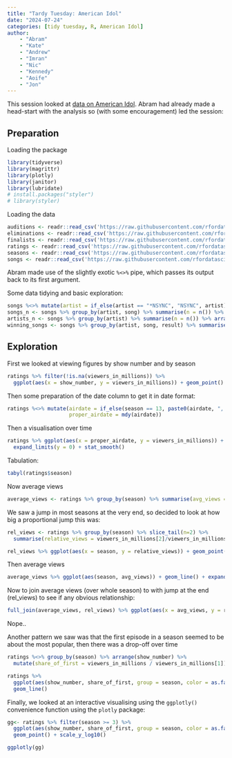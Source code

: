 ```yaml
---
title: "Tardy Tuesday: American Idol"
date: "2024-07-24"
categories: [tidy tuesday, R, American Idol]
author: 
    - "Abram"
    - "Kate"
    - "Andrew"
    - "Imran"
    - "Nic"
    - "Kennedy"
    - "Aoife"
    - "Jon"
---
```


This session looked at [data on American Idol](https://github.com/rfordatascience/tidytuesday/blob/master/data/2024/2024-07-23/readme.md). Abram had already made a head-start with the analysis so (with some encouragement) led the session:

## Preparation

Loading the package

```r
library(tidyverse)
library(magrittr)
library(plotly)
library(janitor)
library(lubridate)
# install.packages("styler")
# library(styler)

```

Loading the data

```r
auditions <- readr::read_csv('https://raw.githubusercontent.com/rfordatascience/tidytuesday/master/data/2024/2024-07-23/auditions.csv')
eliminations <- readr::read_csv('https://raw.githubusercontent.com/rfordatascience/tidytuesday/master/data/2024/2024-07-23/eliminations.csv')
finalists <- readr::read_csv('https://raw.githubusercontent.com/rfordatascience/tidytuesday/master/data/2024/2024-07-23/finalists.csv')
ratings <- readr::read_csv('https://raw.githubusercontent.com/rfordatascience/tidytuesday/master/data/2024/2024-07-23/ratings.csv')
seasons <- readr::read_csv('https://raw.githubusercontent.com/rfordatascience/tidytuesday/master/data/2024/2024-07-23/seasons.csv')
songs <- readr::read_csv('https://raw.githubusercontent.com/rfordatascience/tidytuesday/master/data/2024/2024-07-23/songs.csv')
```

Abram made use of the slightly exotic `%<>%` pipe, which passes its output back to its first argument. 

Some data tidying and basic exploration: 

```r
songs %<>% mutate(artist = if_else(artist == "*NSYNC", "NSYNC", artist))
songs_n <- songs %>% group_by(artist, song) %>% summarise(n = n()) %>% arrange(-n)
artists_n <- songs %>% group_by(artist) %>% summarise(n = n()) %>% arrange(-n)
winning_songs <- songs %>% group_by(artist, song, result) %>% summarise(n = n())
```

## Exploration

First we looked at viewing figures by show number and by season

```r
ratings %>% filter(!is.na(viewers_in_millions)) %>%
  ggplot(aes(x = show_number, y = viewers_in_millions)) + geom_point() + geom_line() + facet_wrap(vars(season), scales = "free_y")
```

Then some preparation of the date column to get it in date format:

```r
ratings %<>% mutate(airdate = if_else(season == 13, paste0(airdate, ", 2014"), airdate),
                    proper_airdate = mdy(airdate))
```

Then a visualisation over time 

```r
ratings %>% ggplot(aes(x = proper_airdate, y = viewers_in_millions)) + geom_point() +
  expand_limits(y = 0) + stat_smooth()
```

Tabulation:

```r
tabyl(ratings$season)
```

Now average views

```r
average_views <- ratings %>% group_by(season) %>% summarise(avg_views = mean(viewers_in_millions, na.rm = TRUE))
```

We saw a jump in most seasons at the very end, so decided to look at how big a proportional jump this was:

```r
rel_views <- ratings %>% group_by(season) %>% slice_tail(n=2) %>%
  summarise(relative_views = viewers_in_millions[2]/viewers_in_millions[1])
```

```r
rel_views %>% ggplot(aes(x = season, y = relative_views)) + geom_point()
```

Then average views

```r
average_views %>% ggplot(aes(season, avg_views)) + geom_line() + expand_limits(y = 0)
```

Now to join average views (over whole season) to with jump at the end (rel_views) to see if any obvious relationship:

```r
full_join(average_views, rel_views) %>% ggplot(aes(x = avg_views, y = relative_views)) + geom_point()
```

Nope..

Another pattern we saw was that the first episode in a season seemed to be about the most popular, then there was a drop-off over time 

```r
ratings %<>% group_by(season) %>% arrange(show_number) %>%
  mutate(share_of_first = viewers_in_millions / viewers_in_millions[1])

ratings %>%
  ggplot(aes(show_number, share_of_first, group = season, color = as.factor(season))) +
  geom_line()
```

Finally, we looked at an interactive visualising using the `ggplotly()` convenience function using the `plotly` package:

```r
gg<- ratings %>% filter(season >= 3) %>%
  ggplot(aes(show_number, share_of_first, group = season, color = as.factor(season))) +
  geom_point() + scale_y_log10()

ggplotly(gg)

```